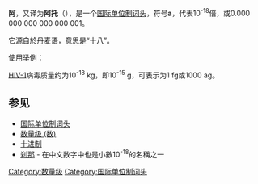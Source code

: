 {{About|[[國際單位制詞頭|國際單位制詞頭]]|日本漫畫家|atto}}
'''阿'''，又译为'''阿托'''（{{lang-en|atto-}}），是一个[[国际单位制词头|国际单位制词头]]，符号'''a'''，代表10<sup>-18</sup>倍，或0.000 000 000 000 000 001。

它源自於丹麦语{{lang|da|atten}}，意思是“十八”。

使用举例：

[[HIV-1|HIV-1]]病毒质量约为10<sup>-18</sup> kg，即10<sup>-15</sup> g，可表示为1 fg或1000 ag。

{{國際單位制詞頭}}

== 参见 ==
*[[国际单位制词头|国际单位制词头]]
*[[数量级_(数)|数量级 (数)]]
*[[十进制|十进制]]
*[[刹那|刹那]] - 在中文数字中也是小數10<sup>-18</sup>的名稱之一

[[Category:数量级|Category:数量级]]
[[Category:国际单位制词头|Category:国际单位制词头]]